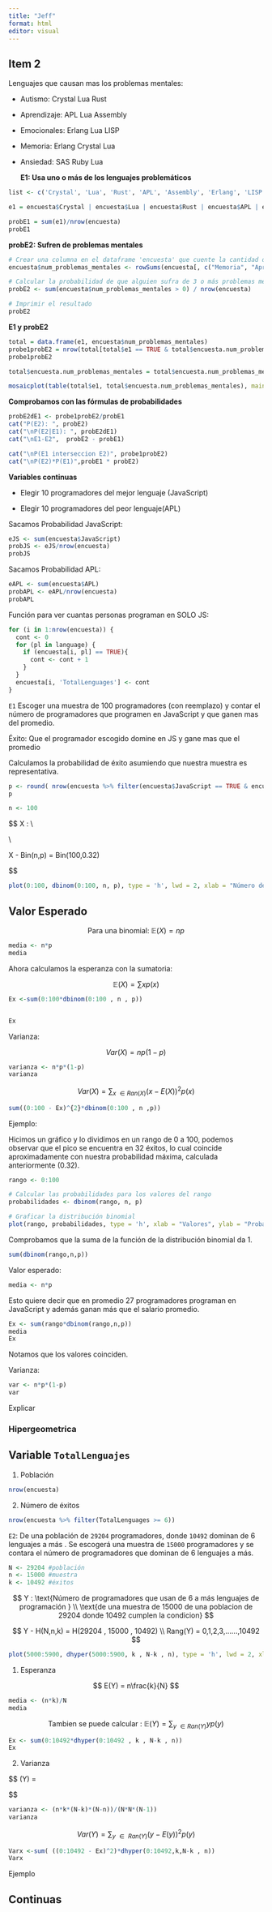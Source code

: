 ```yaml
---
title: "Jeff"
format: html
editor: visual
---
```


## Item 2

Lenguajes que causan mas los problemas mentales:

-   Autismo: Crystal Lua Rust

-   Aprendizaje: APL Lua Assembly

-   Emocionales: Erlang Lua LISP

-   Memoria: Erlang Crystal Lua

-   Ansiedad: SAS Ruby Lua

    **E1: Usa uno o más de los lenguajes problemáticos**

```r
list <- c('Crystal', 'Lua', 'Rust', 'APL', 'Assembly', 'Erlang', 'LISP', 'SAS')

e1 = encuesta$Crystal | encuesta$Lua | encuesta$Rust | encuesta$APL | encuesta$Assembly | encuesta$Erlang | encuesta$LISP | encuesta$SAS

probE1 = sum(e1)/nrow(encuesta)
probE1
```

**probE2: Sufren de problemas mentales**

```r
# Crear una columna en el dataframe 'encuesta' que cuente la cantidad de problemas mentales (valores TRUE)
encuesta$num_problemas_mentales <- rowSums(encuesta[, c("Memoria", "Aprendizaje", "Autismo", "Ansiedad", "Emocional")])

# Calcular la probabilidad de que alguien sufra de 3 o más problemas mentales
probE2 <- sum(encuesta$num_problemas_mentales > 0) / nrow(encuesta)

# Imprimir el resultado
probE2
```

**E1 y probE2**

```r
total = data.frame(e1, encuesta$num_problemas_mentales)
probe1probE2 = nrow(total[total$e1 == TRUE & total$encuesta.num_problemas_mentales > 0,])/nrow(total)
probe1probE2

total$encuesta.num_problemas_mentales = total$encuesta.num_problemas_mentales > 0

mosaicplot(table(total$e1, total$encuesta.num_problemas_mentales), main = "Problemas mentales y lenguajes problemáticos")
```

**Comprobamos con las fórmulas de probabilidades**

```r
probE2dE1 <- probe1probE2/probE1
cat("P(E2): ", probE2)
cat("\nP(E2|E1): ", probE2dE1)
cat("\nE1-E2",  probE2 - probE1)

cat("\nP(E1 interseccion E2)", probe1probE2)
cat("\nP(E2)*P(E1)",probE1 * probE2)
```

**Variables continuas**

-   Elegir 10 programadores del mejor lenguaje (JavaScript)

-   Elegir 10 programadores del peor lenguaje(APL)

Sacamos Probabilidad JavaScript:

```r
eJS <- sum(encuesta$JavaScript)
probJS <- eJS/nrow(encuesta)
probJS
```

Sacamos Probabilidad APL:

```r
eAPL <- sum(encuesta$APL)
probAPL <- eAPL/nrow(encuesta)
probAPL
```

Función para ver cuantas personas programan en SOLO JS:\

```r
for (i in 1:nrow(encuesta)) {
  cont <- 0
  for (pl in language) {
    if (encuesta[i, pl] == TRUE){
      cont <- cont + 1
    }
  }
  encuesta[i, 'TotalLenguages'] <- cont
}
```

`E1` Escoger una muestra de 100 programadores (con reemplazo) y contar el número de programadores que programen en JavaScript y que ganen mas del promedio.

Éxito: Que el programador escogido domine en JS y gane mas que el promedio

Calculamos la probabilidad de éxito asumiendo que nuestra muestra es representativa.

```r
p <- round( nrow(encuesta %>% filter(encuesta$JavaScript == TRUE & encuesta$Salary > promedio))/nrow(encuesta) ,2)
p
```
```r
n <- 100
```




$$ 
X : \text{Número de programadores que solo programen en JavaScript y ganan mas que el promedio en una muestra de 100 programadores} \\

\text{Rango(X) = 0 ,1 ,2 ,3 ,4 ,5 ,6 ,7 ........,100} \\

X - Bin(n,p) = Bin(100,0.32)


$$

```r
plot(0:100, dbinom(0:100, n, p), type = 'h', lwd = 2, xlab = "Número de éxitos", ylab = "Probabilidad", main = "Distribución Binomial")
```

## Valor Esperado

$$ 
\text{Para una binomial: }   \mathbb{E}(X) =  np 
$$


```r
media <- n*p
media
```

Ahora calculamos la esperanza con la sumatoria:

$$
\mathbb{E}(X) = \sum xp(x)
$$

```r
Ex <-sum(0:100*dbinom(0:100 , n , p))


Ex
```



Varianza:

$$
Var(X) = np(1-p)
$$

```r
varianza <- n*p*(1-p)
varianza
```


$$
Var(X) = \sum_{x \text{ } \in Ran(X)}(x-E(X))^{2}p(x)
$$

```r
sum((0:100 - Ex)^{2}*dbinom(0:100 , n ,p))
```
Ejemplo: 




Hicimos un gráfico y lo dividimos en un rango de 0 a 100, podemos observar que el pico se encuentra en 32 éxitos, lo cual coincide aproximadamente con nuestra probabilidad máxima, calculada anteriormente (0.32).

```r
rango <- 0:100

# Calcular las probabilidades para los valores del rango
probabilidades <- dbinom(rango, n, p)

# Graficar la distribución binomial
plot(rango, probabilidades, type = 'h', xlab = "Valores", ylab = "Probabilidades", main = "Distribución Binomial")
```

Comprobamos que la suma de la función de la distribución binomial da 1.

```r
sum(dbinom(rango,n,p))
```

Valor esperado:

```r
media <- n*p
```

Esto quiere decir que en promedio 27 programadores programan en JavaScript y además ganan más que el salario promedio.

```r
Ex <- sum(rango*dbinom(rango,n,p))
media
Ex
```

Notamos que los valores coinciden.

Varianza:

```r
var <- n*p*(1-p)
var
```

Explicar



### Hipergeometrica

## Variable `TotalLenguajes` 


1) Población

```r
nrow(encuesta)
```

2) Número de éxitos
```r
nrow(encuesta %>% filter(TotalLenguages >= 6))
```


`E2`: De una población de `29204` programadores, donde `10492` dominan de 6 lenguajes a más . Se escogerá una muestra de `15000` programadores y se contara el número de programadores que dominan de 6 lenguajes a más.

```r
N <- 29204 #población
n <- 15000 #muestra
k <- 10492 #éxitos
```



$$
Y : \text{Número de programadores que usan de 6 a más lenguajes de programación } \\
\text{de una muestra de 15000 de una poblacion de 29204 donde 10492 cumplen la condicion}
$$

$$
Y - H(N,n,k) = H(29204 , 15000 , 10492) \\
Rang(Y) = 0,1,2,3,......,10492
$$
```r
plot(5000:5900, dhyper(5000:5900, k , N-k , n), type = 'h', lwd = 2, xlab = "Número de éxitos", ylab = "Probabilidad", main = "Distribución Hipergeometrica")
```
1) Esperanza

$$
   E(Y) = n\frac{k}{N}
$$
```r
media <- (n*k)/N
media
```

$$\text{Tambien se puede calcular : } \mathbb{E}(Y) = \sum_{y \text{ } \in \text{} Ran(Y) } yp(y) $$


```r
Ex <- sum(0:10492*dhyper(0:10492 , k , N-k , n))
Ex
```
2) Varianza

$$
\text{Var}(Y) = \frac{n \cdot k \cdot (N - k) \cdot (N - n)}{N^2 \cdot (N - 1)}

$$


```r
varianza <- (n*k*(N-k)*(N-n))/(N*N*(N-1))
varianza
```

$$
Var(Y) = \sum_{y \text{ } \in \text{ } Ran(Y)}(y-E(y))^{2}p(y)
$$

```r
Varx <-sum( ((0:10492 - Ex)^2)*dhyper(0:10492,k,N-k , n))
Varx
```

Ejemplo



## Continuas











